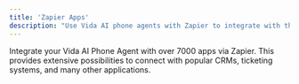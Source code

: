 ```yaml
---
title: 'Zapier Apps'
description: "Use Vida AI phone agents with Zapier to integrate with thousands of apps!"
---
```


Integrate your Vida AI Phone Agent with over 7000 apps via Zapier. This provides extensive possibilities to connect with popular CRMs, ticketing systems, and many other applications.

<div id="zapier-container"></div>